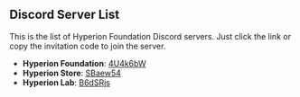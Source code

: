 ## Discord Server List
This is the list of Hyperion Foundation Discord servers. Just click the link or copy the invitation code to join the server.

- **Hyperion Foundation**: [4U4k6bW](https://discord.gg/4U4k6bW)
- **Hyperion Store**: [SBaew54](https://discord.gg/SBaew54)
- **Hyperion Lab**: [B6dSRjs](https://discord.gg/B6dSRjs)
